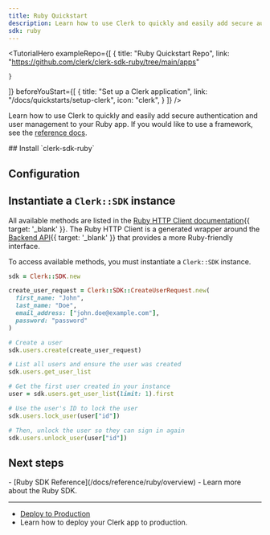 ```yaml
---
title: Ruby Quickstart
description: Learn how to use Clerk to quickly and easily add secure authentication and user management to your Ruby application.
sdk: ruby
---
```


<TutorialHero
  exampleRepo={[
    {
      title: "Ruby Quickstart Repo",
      link: "https://github.com/clerk/clerk-sdk-ruby/tree/main/apps"

    }
  ]}
  beforeYouStart={[
    {
      title: "Set up a Clerk application",
      link: "/docs/quickstarts/setup-clerk",
      icon: "clerk",
    }
  ]}
/>

Learn how to use Clerk to quickly and easily add secure authentication and user management to your Ruby app. If you would like to use a framework, see the [reference docs](/docs/reference/ruby/overview).

<Steps>
  ## Install `clerk-sdk-ruby`

  <Include src="_partials/ruby/installation" />

  ## Configuration

  <Include src="_partials/ruby/configuration" />

  ## Instantiate a `Clerk::SDK` instance

  All available methods are listed in the [Ruby HTTP Client documentation](https://github.com/clerk/clerk-http-client-ruby/tree/main/.generated#documentation-for-api-endpoints){{ target: '_blank' }}. The Ruby HTTP Client is a generated wrapper around the [Backend API](/docs/reference/backend-api){{ target: '_blank' }} that provides a more Ruby-friendly interface.

  To access available methods, you must instantiate a `Clerk::SDK` instance.

  ```ruby
  sdk = Clerk::SDK.new

  create_user_request = Clerk::SDK::CreateUserRequest.new(
    first_name: "John",
    last_name: "Doe",
    email_address: ["john.doe@example.com"],
    password: "password"
  )

  # Create a user
  sdk.users.create(create_user_request)

  # List all users and ensure the user was created
  sdk.users.get_user_list

  # Get the first user created in your instance
  user = sdk.users.get_user_list(limit: 1).first

  # Use the user's ID to lock the user
  sdk.users.lock_user(user["id"])

  # Then, unlock the user so they can sign in again
  sdk.users.unlock_user(user["id"])
  ```
</Steps>

## Next steps

<Cards>
  - [Ruby SDK Reference](/docs/reference/ruby/overview)
  - Learn more about the Ruby SDK.

  ---

  - [Deploy to Production](/docs/guides/development/deployment/production)
  - Learn how to deploy your Clerk app to production.
</Cards>
